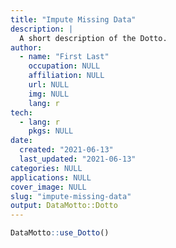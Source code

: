 ```yaml
---
title: "Impute Missing Data"
description: |
  A short description of the Dotto.
author:
  - name: "First Last"
    occupation: NULL
    affiliation: NULL
    url: NULL
    img: NULL
    lang: r
tech:
  - lang: r
    pkgs: NULL
date:
  created: "2021-06-13"
  last_updated: "2021-06-13"
categories: NULL
applications: NULL
cover_image: NULL
slug: "impute-missing-data"
output: DataMotto::Dotto
---
```


```r
DataMotto::use_Dotto()
```

<!-- Dot 1, lang: r ------------------------------------------------>

```block

```

```r

```

```r

```





